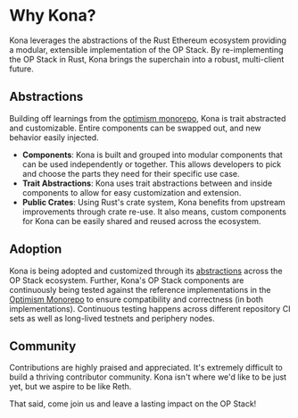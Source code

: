 
# Why Kona?

Kona leverages the abstractions of the Rust Ethereum ecosystem
providing a modular, extensible implementation of the OP Stack.
By re-implementing the OP Stack in Rust, Kona brings the
superchain into a robust, multi-client future.

## Abstractions

Building off learnings from the [optimism monorepo][optimism], Kona
is trait abstracted and customizable. Entire components can be swapped
out, and new behavior easily injected.

- **Components**: Kona is built and grouped into modular components
   that can be used independently or together. This allows developers to
   pick and choose the parts they need for their specific use case.
- **Trait Abstractions**: Kona uses trait abstractions between and inside
   components to allow for easy customization and extension.
- **Public Crates**: Using Rust's crate system, Kona benefits from upstream
   improvements through crate re-use. It also means, custom components for
   Kona can be easily shared and reused across the ecosystem.


## Adoption

Kona is being adopted and customized through its [abstractions](#abstractions)
across the OP Stack ecosystem. Further, Kona's OP Stack components are
continuously being tested against the reference implementations in the
[Optimism Monorepo][optimism] to ensure compatibility and correctness
(in both implementations). Continuous testing happens across different
repository CI sets as well as long-lived testnets and periphery nodes.


## Community

Contributions are highly praised and appreciated. It's extremely difficult
to build a thriving contributor community. Kona isn't where we'd like to be
just yet, but we aspire to be like Reth.

That said, come join us and leave a lasting impact on the OP Stack!


[optimism]: https://github.com/ethereum-optimism/optimism
